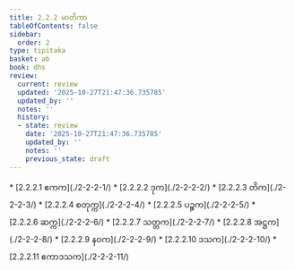 ```yaml
---
title: 2.2.2 မာတိကာ
tableOfContents: false
sidebar:
  order: 2
type: tipitaka
basket: ab
book: dhs
review:
  current: review
  updated: '2025-10-27T21:47:36.735785'
  updated_by: ''
  notes: ''
  history:
  - state: review
    date: '2025-10-27T21:47:36.735785'
    updated_by: ''
    notes: ''
    previous_state: draft
---
```



<ReviewStatus review={frontmatter.review} showDetails={true} />

<HypothesisAnnotation frontmatter={frontmatter} />

<DynamicBreadcrumb />



<TableOfContents book="dhs" section="2.2.2">
* [2.2.2.1 ဧကက](./2-2-2-1/)
* [2.2.2.2 ဒုက](./2-2-2-2/)
* [2.2.2.3 တိက](./2-2-2-3/)
* [2.2.2.4 စတုက္က](./2-2-2-4/)
* [2.2.2.5 ပဉ္စက](./2-2-2-5/)
* [2.2.2.6 ဆက္က](./2-2-2-6/)
* [2.2.2.7 သတ္တက](./2-2-2-7/)
* [2.2.2.8 အဋ္ဌက](./2-2-2-8/)
* [2.2.2.9 နဝက](./2-2-2-9/)
* [2.2.2.10 ဒသက](./2-2-2-10/)
* [2.2.2.11 ဧကာဒသက](./2-2-2-11/)
</TableOfContents>